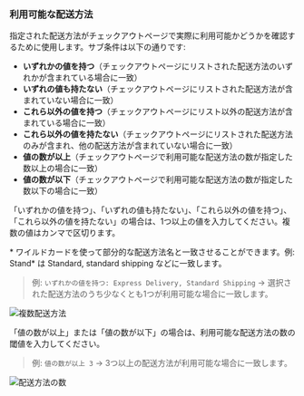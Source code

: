 ### 利用可能な配送方法

指定された配送方法がチェックアウトページで実際に利用可能かどうかを確認するために使用します。サブ条件は以下の通りです:

- **いずれかの値を持つ**（チェックアウトページにリストされた配送方法のいずれかが含まれている場合に一致）
- **いずれの値も持たない**（チェックアウトページにリストされた配送方法が含まれていない場合に一致）
- **これら以外の値を持つ**（チェックアウトページにリスト以外の配送方法が含まれている場合に一致）
- **これら以外の値を持たない**（チェックアウトページにリストされた配送方法のみが含まれ、他の配送方法が含まれていない場合に一致）
- **値の数が以上**（チェックアウトページで利用可能な配送方法の数が指定した数以上の場合に一致）
- **値の数が以下**（チェックアウトページで利用可能な配送方法の数が指定した数以下の場合に一致）

「いずれかの値を持つ」、「いずれの値も持たない」、「これら以外の値を持つ」、「これら以外の値を持たない」の場合は、1つ以上の値を入力してください。複数の値はカンマで区切ります。

<Note>
  * ワイルドカードを使って部分的な配送方法名と一致させることができます。例: Stand* は Standard, standard shipping などに一致します。
</Note>

> 例: `いずれかの値を持つ: Express Delivery, Standard Shipping` → 選択された配送方法のうち少なくとも1つが利用可能な場合に一致します。

<img
  src="/images/essentials/condition-sets/multiple-shipping-methods.webp"
  alt="複数配送方法"
/>

「値の数が以上」または「値の数が以下」の場合は、利用可能な配送方法の数の閾値を入力してください。

> 例: `値の数が以上 3` → 3つ以上の配送方法が利用可能な場合に一致します。

<img
  src="/images/essentials/condition-sets/count-shipping-methods.webp"
  alt="配送方法の数"
/>
